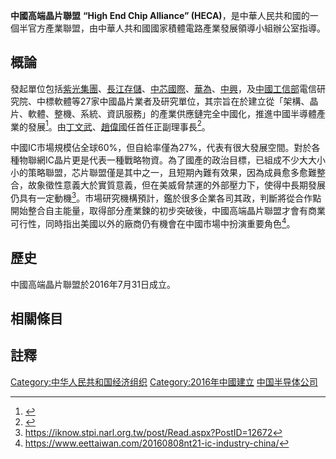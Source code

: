 '''中國高端晶片聯盟''' '''“High End Chip Alliance” (HECA)'''，是中華人民共和國的一個半官方產業聯盟，由中華人共和國國家積體電路產業發展領導小組辦公室指導。

==概論==
發起單位包括[[紫光集團|紫光集團]]、[[長江存儲|長江存儲]]、[[中芯國際|中芯國際]]、[[華為|華為]]、[[中兴通讯|中興]]，及[[中國工信部|中國工信部]]電信研究院、中標軟體等27家中國晶片業者及研究單位，其宗旨在於建立從「架構、晶片、軟體、整機、系統、資訊服務」的產業供應鏈完全中國化，推進中國半導體產業的發展<ref>{{cite news|title=陸高端晶片聯盟成立　調研：台半導體應加緊腳步力求突破|url=http://www.nownews.com/n/2016/08/08/2197200|accessdate=2016-08-09|agency=NOWnews|date=2016-08-08|archive-date=2016-08-09|archive-url=https://web.archive.org/web/20160809163959/http://www.nownews.com/n/2016/08/08/2197200|dead-url=no}}</ref>。由[[丁文武|丁文武]]、[[趙偉國|趙偉國]]任首任正副理事長<ref>{{cite news|author1=Atkinson|title=丁文武 趙偉國任中國高階晶片聯盟正副理事長 半導體併購風再起？|url=http://technews.tw/2016/08/04/semiconductor-china/|accessdate=2016-08-09|agency=科技新報|date=2016-08-04|archive-url=https://web.archive.org/web/20160808181702/http://technews.tw/2016/08/04/semiconductor-china/|archive-date=2016-08-08|dead-url=yes}}</ref>。

中國IC市場規模佔全球60%，但自給率僅為27%，代表有很大發展空間。對於各種物聯網IC晶片更是代表一種戰略物資。為了國產的政治目標，已組成不少大大小小的策略聯盟，芯片聯盟僅是其中之一，且短期內難有效果，因為成員愈多愈難整合，故象徵性意義大於實質意義，但在美威脅禁運的外部壓力下，使得中長期發展仍具有一定動機<ref>https://iknow.stpi.narl.org.tw/post/Read.aspx?PostID=12672</ref>。市場研究機構預計，鑑於很多企業各司其政，判斷將從合作點開始整合自主能量，取得部分產業鍊的初步突破後，中國高端晶片聯盟才會有商業可行性，同時指出美國以外的廠商仍有機會在中國市場中扮演重要角色<ref>https://www.eettaiwan.com/20160808nt21-ic-industry-china/</ref>。

==歷史==
中國高端晶片聯盟於2016年7月31日成立。

==相關條目==

==註釋==
{{reflist}}

[[Category:中华人民共和国经济组织|Category:中华人民共和国经济组织]]
[[Category:2016年中國建立|Category:2016年中國建立]]
[[Category:中国半导体公司|]]